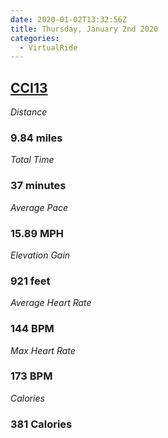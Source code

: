 ```yaml
---
date: 2020-01-02T13:32:56Z
title: Thursday, January 2nd 2020
categories:
  - VirtualRide
---
```

## [CCI13](https://www.strava.com/activities/2975521613)

_Distance_

### 9.84 miles

_Total Time_

### 37 minutes

_Average Pace_

### 15.89 MPH

_Elevation Gain_

### 921 feet

_Average Heart Rate_

### 144 BPM

_Max Heart Rate_

### 173 BPM

_Calories_

### 381 Calories